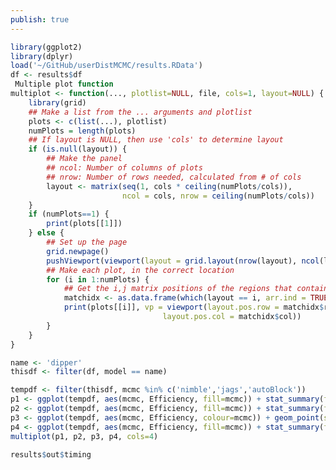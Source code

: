 ```yaml
---
publish: true
---
```



```r
library(ggplot2)
library(dplyr)
load('~/GitHub/userDistMCMC/results.RData')
df <- results$df
 Multiple plot function
multiplot <- function(..., plotlist=NULL, file, cols=1, layout=NULL) {
    library(grid)
    ## Make a list from the ... arguments and plotlist
    plots <- c(list(...), plotlist)
    numPlots = length(plots)
    ## If layout is NULL, then use 'cols' to determine layout
    if (is.null(layout)) {
        ## Make the panel
        ## ncol: Number of columns of plots
        ## nrow: Number of rows needed, calculated from # of cols
        layout <- matrix(seq(1, cols * ceiling(numPlots/cols)),
                         ncol = cols, nrow = ceiling(numPlots/cols))
    }
    if (numPlots==1) {
        print(plots[[1]])
    } else {
        ## Set up the page
        grid.newpage()
        pushViewport(viewport(layout = grid.layout(nrow(layout), ncol(layout))))
        ## Make each plot, in the correct location
        for (i in 1:numPlots) {
            ## Get the i,j matrix positions of the regions that contain this subplot
            matchidx <- as.data.frame(which(layout == i, arr.ind = TRUE))
            print(plots[[i]], vp = viewport(layout.pos.row = matchidx$row,
                                  layout.pos.col = matchidx$col))
        }
    }
}
```


```r
name <- 'dipper'
thisdf <- filter(df, model == name)
```




    

```r
tempdf <- filter(thisdf, mcmc %in% c('nimble','jags','autoBlock'))
p1 <- ggplot(tempdf, aes(mcmc, Efficiency, fill=mcmc)) + stat_summary(fun.y='mean', geom='bar') + ggtitle(paste0(name, '\nMean')) + theme(legend.position='none')
p2 <- ggplot(tempdf, aes(mcmc, Efficiency, fill=mcmc)) + stat_summary(fun.y='min', geom='bar') + ggtitle(paste0(name, '\nMin'))   + theme(legend.position='none')
p3 <- ggplot(tempdf, aes(mcmc, Efficiency, colour=mcmc)) + geom_point(size=3) + ggtitle(paste0(name, '\npoints')) + theme(legend.position='none')
p4 <- ggplot(tempdf, aes(mcmc, Efficiency, fill=mcmc)) + stat_summary(fun.y='mean', geom='bar')
multiplot(p1, p2, p3, p4, cols=4)
```


```r
results$out$timing
```


